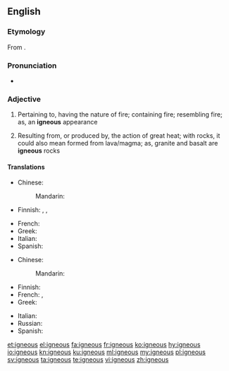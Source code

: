 ==English==

===Etymology===
From {{etyl|la|en}} {{m|la|igneus}}.

===Pronunciation=== 
* {{IPA|/ˈɪɡniəs/|lang=en}} 

===Adjective===
{{en-adj}}

# Pertaining to, having the nature of fire; containing fire; resembling fire; as, an '''igneous''' appearance
# {{context|geology|lang=en}} Resulting from, or produced by, the action of great heat; with rocks, it could also mean formed from lava/magma; as, granite and basalt are '''igneous''' rocks

====Translations====
{{trans-top|pertaining to, having the nature of fire}}
* Chinese: 
*: Mandarin: {{t|cmn|[[火成]][[的]]|tr=huǒchéng de|sc=Hani}}
* Finnish: {{t|fi|syttyvä}}, {{t|fi|tulenarka}}, {{t+|fi|tulinen}}
{{trans-mid}}
* French: {{t+|fr|igné}}
* Greek: {{t+|el|πυριγενής|m|f|sc=Grek}}
* Italian: {{t|it|igneo}}
* Spanish: {{t+|es|ígneo}}
{{trans-bottom}}

{{trans-top|resulting from, or produced by, the action of great heat}}
* Chinese: 
*: Mandarin: {{t|cmn|[[火成]][[的]]|tr=huǒchéng de|sc=Hani}}
* Finnish: {{t+|fi|tuliperäinen}}
* French: {{t+|fr|igné}}, {{t+|fr|magmatique}}
* Greek: {{t+|el|πύρινος|m|sc=Grek}}
{{trans-mid}}
* Italian: {{t|it|igneo}}
* Russian: {{t-needed|ru}}
* Spanish: {{t+|es|ígneo}}
{{trans-bottom}}

[[et:igneous]]
[[el:igneous]]
[[fa:igneous]]
[[fr:igneous]]
[[ko:igneous]]
[[hy:igneous]]
[[io:igneous]]
[[kn:igneous]]
[[ku:igneous]]
[[ml:igneous]]
[[my:igneous]]
[[pl:igneous]]
[[sv:igneous]]
[[ta:igneous]]
[[te:igneous]]
[[vi:igneous]]
[[zh:igneous]]